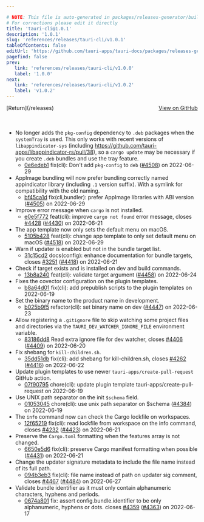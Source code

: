 ```yaml
---

# NOTE: This file is auto-generated in packages/releases-generator/build.ts
# For corrections please edit it directly
title: 'tauri-cli@1.0.1'
description: '1.0.1'
slug: 'references/releases/tauri-cli/v1.0.1'
tableOfContents: false
editUrl: 'https://github.com/tauri-apps/tauri-docs/packages/releases-generator/build.ts'
pagefind: false
prev:
   link: 'references/releases/tauri-cli/v1.0.0'
   label: '1.0.0'
next:
   link: 'references/releases/tauri-cli/v1.0.2'
   label: 'v1.0.2'
---
```


			

<ReleaseSidebar slug="references/releases/tauri-cli"  packageName="tauri-cli" />

<div style="margin-bottom:3rem; display: flex; justify-content: space-between; align-items: center"><span>[Return](/releases)</span><span><a href="https://github.com/tauri-apps/tauri/releases/tag/tauri-cli-v1.0.1">View on GitHub</a></span></div>

- No longer adds the `pkg-config` dependency to `.deb` packages when the `systemTray` is used.
  This only works with recent versions of `libappindicator-sys` (including https://github.com/tauri-apps/libappindicator-rs/pull/38),
  so a `cargo update` may be necessary if you create `.deb` bundles and use the tray feature.
  - [0e6edeb1](https://www.github.com/tauri-apps/tauri/commit/0e6edeb14f379af1e02a7cebb4e3a5c9e87ebf7f) fix(cli): Don&#39;t add `pkg-config` to `deb` ([#4508](https://www.github.com/tauri-apps/tauri/pull/4508)) on 2022-06-29
- AppImage bundling will now prefer bundling correctly named appindicator library (including `.1` version suffix). With a symlink for compatibility with the old naming.
  - [bf45ca1d](https://www.github.com/tauri-apps/tauri/commit/bf45ca1df6691c05bdf72c5716cc01e89a7791d4) fix(cli,bundler): prefer AppImage libraries with ABI version ([#4505](https://www.github.com/tauri-apps/tauri/pull/4505)) on 2022-06-29
- Improve error message when `cargo` is not installed.
  - [e0e5f772](https://www.github.com/tauri-apps/tauri/commit/e0e5f772430f6349ec99ba891e601331e376e3c7) feat(cli): improve `cargo not found` error message, closes [#4428](https://www.github.com/tauri-apps/tauri/pull/4428) ([#4430](https://www.github.com/tauri-apps/tauri/pull/4430)) on 2022-06-21
- The app template now only sets the default menu on macOS.
  - [5105b428](https://www.github.com/tauri-apps/tauri/commit/5105b428c4726b2179cd4b3244350d1a1ee73734) feat(cli): change app template to only set default menu on macOS ([#4518](https://www.github.com/tauri-apps/tauri/pull/4518)) on 2022-06-29
- Warn if updater is enabled but not in the bundle target list.
  - [31c15cd2](https://www.github.com/tauri-apps/tauri/commit/31c15cd2bd94dbe39fb94982a15cbe02ac5d8925) docs(config): enhance documentation for bundle targets, closes [#3251](https://www.github.com/tauri-apps/tauri/pull/3251) ([#4418](https://www.github.com/tauri-apps/tauri/pull/4418)) on 2022-06-21
- Check if target exists and is installed on dev and build commands.
  - [13b8a240](https://www.github.com/tauri-apps/tauri/commit/13b8a2403d1353a8c3a643fbc6b6e862af68376e) feat(cli): validate target argument ([#4458](https://www.github.com/tauri-apps/tauri/pull/4458)) on 2022-06-24
- Fixes the covector configuration on the plugin templates.
  - [b8a64d01](https://www.github.com/tauri-apps/tauri/commit/b8a64d01bab11f955b7bbdf323d0afa1a3db4b64) fix(cli): add prepublish scripts to the plugin templates on 2022-06-19
- Set the binary name to the product name in development.
  - [b025b9f5](https://www.github.com/tauri-apps/tauri/commit/b025b9f581ac1a6ae0a26789c2be1e9928fb0282) refactor(cli): set binary name on dev ([#4447](https://www.github.com/tauri-apps/tauri/pull/4447)) on 2022-06-23
- Allow registering a `.gitignore` file to skip watching some project files and directories via the `TAURI_DEV_WATCHER_IGNORE_FILE` environment variable.
  - [83186dd8](https://www.github.com/tauri-apps/tauri/commit/83186dd89768407984db35fb67c3cc51f50ea8f5) Read extra ignore file for dev watcher, closes [#4406](https://www.github.com/tauri-apps/tauri/pull/4406) ([#4409](https://www.github.com/tauri-apps/tauri/pull/4409)) on 2022-06-20
- Fix shebang for `kill-children.sh`.
  - [35dd51db](https://www.github.com/tauri-apps/tauri/commit/35dd51db6826ec1eed7b90082b9eb6b2a699b627) fix(cli): add shebang for kill-children.sh, closes [#4262](https://www.github.com/tauri-apps/tauri/pull/4262) ([#4416](https://www.github.com/tauri-apps/tauri/pull/4416)) on 2022-06-22
- Update plugin templates to use newer `tauri-apps/create-pull-request` GitHub action.
  - [07f90795](https://www.github.com/tauri-apps/tauri/commit/07f9079532a42f3517d96faeaf46cad6176b31ac) chore(cli): update plugin template tauri-apps/create-pull-request on 2022-06-19
- Use UNIX path separator on the init `$schema` field.
  - [01053045](https://www.github.com/tauri-apps/tauri/commit/010530459ef62c48eed68ca965f2688accabcf69) chore(cli): use unix path separator on $schema ([#4384](https://www.github.com/tauri-apps/tauri/pull/4384)) on 2022-06-19
- The `info` command now can check the Cargo lockfile on workspaces.
  - [12f65219](https://www.github.com/tauri-apps/tauri/commit/12f65219ea75a51ebd38659ddce1563e015a036c) fix(cli): read lockfile from workspace on the info command, closes [#4232](https://www.github.com/tauri-apps/tauri/pull/4232) ([#4423](https://www.github.com/tauri-apps/tauri/pull/4423)) on 2022-06-21
- Preserve the `Cargo.toml` formatting when the features array is not changed.
  - [6650e5d6](https://www.github.com/tauri-apps/tauri/commit/6650e5d6720c215530ca1fdccd19bd2948dd6ca3) fix(cli): preserve Cargo manifest formatting when possible ([#4431](https://www.github.com/tauri-apps/tauri/pull/4431)) on 2022-06-21
- Change the updater signature metadata to include the file name instead of its full path.
  - [094b3eb3](https://www.github.com/tauri-apps/tauri/commit/094b3eb352bcf5de28414015e7c44290d619ea8c) fix(cli): file name instead of path on updater sig comment, closes [#4467](https://www.github.com/tauri-apps/tauri/pull/4467) ([#4484](https://www.github.com/tauri-apps/tauri/pull/4484)) on 2022-06-27
- Validate bundle identifier as it must only contain alphanumeric characters, hyphens and periods.
  - [0674a801](https://www.github.com/tauri-apps/tauri/commit/0674a80129d7c31bc93257849afc0a5069129fed) fix: assert config.bundle.identifier to be only alphanumeric, hyphens or dots. closes [#4359](https://www.github.com/tauri-apps/tauri/pull/4359) ([#4363](https://www.github.com/tauri-apps/tauri/pull/4363)) on 2022-06-17

